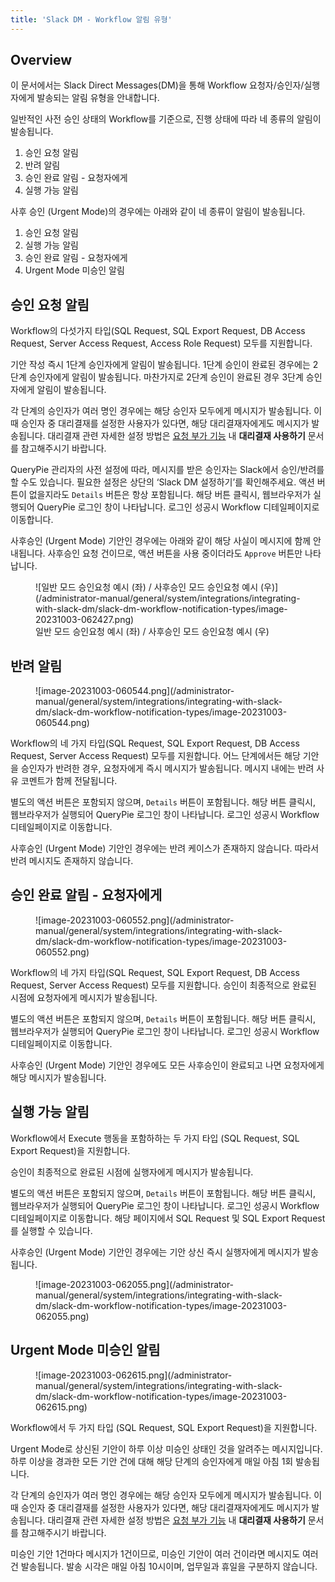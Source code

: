 ```yaml
---
title: 'Slack DM - Workflow 알림 유형'
---
```


## Overview

이 문서에서는 Slack Direct Messages(DM)을 통해 Workflow 요청자/승인자/실행자에게 발송되는 알림 유형을 안내합니다.

일반적인 사전 승인 상태의 Workflow를 기준으로, 진행 상태에 따라 네 종류의 알림이 발송됩니다.

1. 승인 요청 알림
2. 반려 알림
3. 승인 완료 알림 - 요청자에게
4. 실행 가능 알림

사후 승인 (Urgent Mode)의 경우에는 아래와 같이 네 종류이 알림이 발송됩니다.

1. 승인 요청 알림
2. 실행 가능 알림
3. 승인 완료 알림 - 요청자에게
4. Urgent Mode 미승인 알림

## 승인 요청 알림

Workflow의 다섯가지 타입(SQL Request, SQL Export Request, DB Access Request, Server Access Request, Access Role Request) 모두를 지원합니다.

기안 작성 즉시 1단계 승인자에게 알림이 발송됩니다. 1단계 승인이 완료된 경우에는 2단계 승인자에게 알림이 발송됩니다. 마찬가지로 2단계 승인이 완료된 경우 3단계 승인자에게 알림이 발송됩니다.

각 단계의 승인자가 여러 명인 경우에는 해당 승인자 모두에게 메시지가 발송됩니다. 이때 승인자 중 대리결재를 설정한 사용자가 있다면, 해당 대리결재자에게도 메시지가 발송됩니다. 대리결재 관련 자세한 설정 방법은 [요청 부가 기능](../../../../../user-manual/workflow/approval-additional-features-proxy-approval-resubmission-etc) 내  **대리결재 사용하기**  문서를 참고해주시기 바랍니다.

QueryPie 관리자의 사전 설정에 따라, 메시지를 받은 승인자는 Slack에서 승인/반려를 할 수도 있습니다. 필요한 설정은 상단의 ‘Slack DM 설정하기’를 확인해주세요. 액션 버튼이 없을지라도 `Details` 버튼은 항상 포함됩니다. 해당 버튼 클릭시, 웹브라우저가 실행되어 QueryPie 로그인 창이 나타납니다. 로그인 성공시 Workflow 디테일페이지로 이동합니다.

사후승인 (Urgent Mode) 기안인 경우에는 아래와 같이 해당 사실이 메시지에 함께 안내됩니다. 사후승인 요청 건이므로, 액션 버튼을 사용 중이더라도 `Approve` 버튼만 나타납니다.

<figure data-layout="center" data-align="center">
![일반 모드 승인요청 예시 (좌) / 사후승인 모드 승인요청 예시 (우)](/administrator-manual/general/system/integrations/integrating-with-slack-dm/slack-dm-workflow-notification-types/image-20231003-062427.png)
<figcaption>
일반 모드 승인요청 예시 (좌) / 사후승인 모드 승인요청 예시 (우)
</figcaption>
</figure>

## 반려 알림

<figure data-layout="center" data-align="center">
![image-20231003-060544.png](/administrator-manual/general/system/integrations/integrating-with-slack-dm/slack-dm-workflow-notification-types/image-20231003-060544.png)
</figure>

Workflow의 네 가지 타입(SQL Request, SQL Export Request, DB Access Request, Server Access Request) 모두를 지원합니다. 어느 단계에서든 해당 기안을 승인자가 반려한 경우, 요청자에게 즉시 메시지가 발송됩니다. 메시지 내에는 반려 사유 코멘트가 함께 전달됩니다.

별도의 액션 버튼은 포함되지 않으며, `Details` 버튼이 포함됩니다. 해당 버튼 클릭시, 웹브라우저가 실행되어 QueryPie 로그인 창이 나타납니다. 로그인 성공시 Workflow 디테일페이지로 이동합니다.

사후승인 (Urgent Mode) 기안인 경우에는 반려 케이스가 존재하지 않습니다. 따라서 반려 메시지도 존재하지 않습니다.

## 승인 완료 알림 - 요청자에게

<figure data-layout="center" data-align="center">
![image-20231003-060552.png](/administrator-manual/general/system/integrations/integrating-with-slack-dm/slack-dm-workflow-notification-types/image-20231003-060552.png)
</figure>

Workflow의 네 가지 타입(SQL Request, SQL Export Request, DB Access Request, Server Access Request) 모두를 지원합니다. 승인이 최종적으로 완료된 시점에 요청자에게 메시지가 발송됩니다.

별도의 액션 버튼은 포함되지 않으며, `Details` 버튼이 포함됩니다. 해당 버튼 클릭시, 웹브라우저가 실행되어 QueryPie 로그인 창이 나타납니다. 로그인 성공시 Workflow 디테일페이지로 이동합니다.

사후승인 (Urgent Mode) 기안인 경우에도 모든 사후승인이 완료되고 나면 요청자에게 해당 메시지가 발송됩니다.

## 실행 가능 알림

Workflow에서 Execute 행동을 포함하하는 두 가지 타입 (SQL Request, SQL Export Request)을 지원합니다.

승인이 최종적으로 완료된 시점에 실행자에게 메시지가 발송됩니다.

별도의 액션 버튼은 포함되지 않으며, `Details` 버튼이 포함됩니다. 해당 버튼 클릭시, 웹브라우저가 실행되어 QueryPie 로그인 창이 나타납니다. 로그인 성공시 Workflow 디테일페이지로 이동합니다. 해당 페이지에서 SQL Request 및 SQL Export Request를 실행할 수 있습니다.

사후승인 (Urgent Mode) 기안인 경우에는 기안 상신 즉시 실행자에게 메시지가 발송됩니다.

<figure data-layout="center" data-align="center">
![image-20231003-062055.png](/administrator-manual/general/system/integrations/integrating-with-slack-dm/slack-dm-workflow-notification-types/image-20231003-062055.png)
</figure>

## Urgent Mode 미승인 알림

<figure data-layout="center" data-align="center">
![image-20231003-062615.png](/administrator-manual/general/system/integrations/integrating-with-slack-dm/slack-dm-workflow-notification-types/image-20231003-062615.png)
</figure>

Workflow에서 두 가지 타입 (SQL Request, SQL Export Request)을 지원합니다.

Urgent Mode로 상신된 기안이 하루 이상 미승인 상태인 것을 알려주는 메시지입니다. 하루 이상을 경과한 모든 기안 건에 대해 해당 단계의 승인자에게 매일 아침 1회 발송됩니다.

각 단계의 승인자가 여러 명인 경우에는 해당 승인자 모두에게 메시지가 발송됩니다. 이때 승인자 중 대리결재를 설정한 사용자가 있다면, 해당 대리결재자에게도 메시지가 발송됩니다. 대리결재 관련 자세한 설정 방법은 [요청 부가 기능](../../../../../user-manual/workflow/approval-additional-features-proxy-approval-resubmission-etc) 내  **대리결재 사용하기**  문서를 참고해주시기 바랍니다.

미승인 기안 1건마다 메시지가 1건이므로, 미승인 기안이 여러 건이라면 메시지도 여러 건 발송됩니다. 발송 시각은 매일 아침 10시이며, 업무일과 휴일을 구분하지 않습니다.


